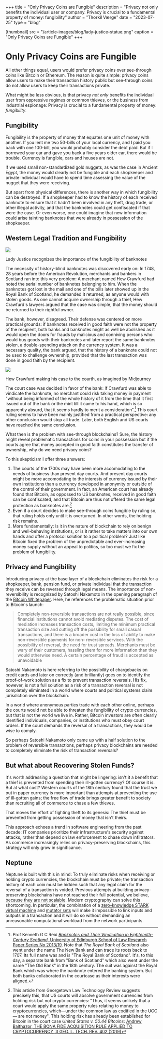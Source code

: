 +++
title = "Only Privacy Coins are Fungible"
description = "Privacy not only benefits the individual user or company. Privacy is crucial to a fundamental property of money: fungibility"
author = "Thorkil Værge"
date = "2023-07-25"
type = "blog"

[thumbnail]
src = "/article-images/blog/lady-justice-statue.png"
caption = "Only Privacy Coins are Fungible"
+++


# Only Privacy Coins are Fungible
All other things equal, users would prefer privacy coins over see-through coins like Bitcoin or Ethereum. The reason is quite simple: privacy coins allow users to make their transaction history public but see-through coins do not allow users to keep their transactions private.

What might be less obvious, is that privacy *not only* benefits the individual user from oppressive regimes or common thieves, or the business from industrial espionage: Privacy is crucial to a fundamental property of money: *fungibility*.

## Fungibility
Fungibility is the property of money that equates one unit of money with another. If you lent me two 50-bills of your local currency, and I paid you back with one 100-bill, you would probably consider the debt paid. But if I borrowed your car and gave you back a five years older car, there would be trouble. Currency is fungible, cars and houses are not.

If we used small non-standardized gold nuggets, as was the case in Ancient Egypt, the money would clearly not be fungible and each shopkeeper and private individual would have to spend time assessing the value of the nugget that they were receiving.

But apart from physical differences, there is another way in which fungibility can be destroyed: If a shopkeeper had to know the history of each received banknote to ensure that it hadn't been involved in any theft, drug trade, or other illegal activity, and that the banknotes could get confiscated if that were the case. Or even worse, one could imagine that new information could arise tainting banknotes that were already in possession of the shopkeeper.

## Western Legal Tradition and Fungibility
![](/article-images/blog/lady-justice-statue.png)
<div className="text-center">Lady Justice recognizes the importance of the fungibility of banknotes</div>

The necessity of history-blind banknotes was discovered early on: In 1748, 28 years before the American Revolution, merchants and bankers in Scotland ran into this very problem: A merchant named Hew Crawfurd had noted the serial number of banknotes belonging to him. When the banknotes got lost in the mail and one of the bills later showed up in the Royal Bank of Scotland, he demanded it returned, as anyone would with stolen goods. As one cannot acquire ownership through a thief, Hew Crawfurd's lawyers argued that the case was simple, that the money should be returned to their rightful owner.

The bank, however, disagreed. Their defense was centered on more practical grounds: if banknotes received in good faith were not the property of the recipient, both banks and banknotes might as well be abolished as it would open the doors for frauds by malicious and conniving persons who would buy goods with their banknotes and later report the same banknotes stolen, a double-spending attack on the currency system. It was a necessary quality, the bank argued, that the history of a banknote could not be used to challenge ownership, provided that the last transaction was done in good faith by the recipient.

![](/article-images/blog/hew-crawfurd-presenting-his-evidence-to-the-judge.png)
<div className="text-center">Hew Crawfurd making his case to the courth, as imagined by Midjourney</div>

The court case was decided in favor of the bank: If Crawfurd was able to vindicate the banknote, no merchant could risk taking money in payment "without being informed of the whole history of it from the time that it first issued out of the bank or the mint till it came to his hand, which is so apparently absurd, that it seems hardly to merit a consideration".[^kennethreid] This court ruling seems to have been mainly justified from a practical perspective: any other conclusion would stop all trade. Later, both English and US courts have reached the same conclusion.

What then is the problem with see-through blockchains? Sure, the history might reveal problematic transactions for coins in your possession but if the courts agree that money accepted in good faith constitutes the transfer of ownership, why do we need privacy coins?

To this skepticism I offer three answers:
1. The courts of the 1700s may have been more accomodating to the needs of business than present day courts. And present day courts might be more accomodating to the interests of currency issued by their own institutions than a currency developed in anonymity or outside of the control of their government. In fact, an American court has already found that Bitcoin, as oppossed to US banknotes, received in good faith can be confiscated, and that Bitcoin are thus not offered the same legal protection as banknotes are.[^unitedstatesvsbitcoin]
2. Even if a court decides to make see-through coins fungible by ruling so, that ruling holds only until it is overturned. In other words, the holding risk remains.
3. More fundamentally: Is it in the nature of blockchain to rely on benign and well-behaving institutions, or is it rather to take matters into our own hands and offer a protocol solution to a political problem? Just like Bitcoin fixed the problem of the unpredictable and ever-increasing money supply without an appeal to politics, so too must we fix the problem of fungibility.

## Privacy and Fungibility
Introducing privacy at the base layer of a blockchain eliminates the risk for a shopkeeper, bank, pension fund, or private individual that the transaction they receive can be reversed through legal means. The importance of non-reversibility is recognized by Satoshi Nakamoto in the opening paragraph of the [Bitcoin Whitepaper](https://bitcoin.org/bitcoin.pdf). Here, he references the problematic situation prior to Bitcoin's launch:
> Completely non-reversible transactions are not really possible, since financial institutions cannot
avoid mediating disputes. The cost of mediation increases transaction costs, limiting the
minimum practical transaction size and cutting off the possibility for small casual transactions,
and there is a broader cost in the loss of ability to make non-reversible payments for non-
reversible services. With the possibility of reversal, the need for trust spreads. Merchants must
be wary of their customers, hassling them for more information than they would otherwise need.
A certain percentage of fraud is accepted as unavoidable

Satoshi Nakamoto is here referring to the possibility of chargebacks on credit cards and later on correctly (and brilliantly) goes on to identify the proof-of-work solution as a fix to prevent transaction reversals. His fix, however, is not a full solution as a risk of a transaction reversal is not completely eliminated in a world where courts and political systems claim jurisdiction over the blockchain.

In a world where anonymous parties trade with each other online, perhaps the courts would not be able to threaten the fungibility of crypto currencies, but that is not the world we live in. Rather, Bitcoin investors are often clearly identified individuals, companies, or institutions who must obey court orders. If the court demands the reversal of a transactions, they would be wise to comply.

So perhaps Satoshi Nakamoto only came up with a half solution to the problem of reversible transactions, perhaps privacy blockchains are needed to completely eliminate the risk of transaction reversals?

## But what about Recovering Stolen Funds?
It's worth addressing a question that might be lingering: isn't it a benefit that a thief is prevented from spending their ill-gotten currency? Of course it is. But at what cost? Western courts of the 18th century found that the trust we put in paper currency is more important than attempts at preventing the use of ill-gotten gains; the free flow of trade brings greater benefit to society than recruiting all of commerce to chase a few thieves.

That moves the effort of fighting theft to its genesis: The thief must be prevented from getting possession of money that isn't theirs.

This approach echoes a trend in software engineering from the past decade: IT companies prioritize their infrastructure's security against attacks, rather than depend on law enforcement to chase down infiltrators. As commerce increasingly relies on privacy-preserving blockchains, this strategy will only grow in significance.

## Neptune
Neptune is built with this in mind: To truly eliminate risks when receiving or holding crypto currencies, the blockchain must be private; the transaction history of each coin must be hidden such that any legal claim for the reversal of a transaction is voided. Previous attempts at building privacy-preserving blockchains have not reached their full potential, we believe, [because they are not scalable](../scalable-privacy-problem/). Modern cryptography can solve this shortcoming. In particular, the combination of a [zero-knowledge STARK virtual machine](../announcing-tvm) and [mutator sets](../alphanet/) will make it impossible to link inputs and outputs in a transaction and it will do so without demanding an unreasonable computational workload from the network participants.

[^kennethreid]: Prof Kenneth G C Reid [*Banknotes and Their Vindication in Eighteenth-Century Scotland*, University of Edinburgh School of Law Research Paper Series No 2013/19](https://papers.ssrn.com/sol3/papers.cfm?abstract_id=2260952). Note that <i>The Royal Bank of Scotland</i> also went under the name The New Bank and can trace its roots back to 1707. Its full name was and is "The Royal Bank of Scotland". It's, to this day, a separate bank from "Bank of Scotland" which also went under the name "The Old Bank" in the 18th century. The suit was against the Royal Bank which was where the banknote entered the banking system. But both banks collaborated in the courtcase as their interests were aligned.

[^unitedstatesvsbitcoin]: This article from Georgetown Law Technology Review suggests precisely this, that US courts will absolve government currencies from holding risk but not crypto currencies: "Thus, it seems unlikely that a court would apply the same property rules relating to money to cryptocurrencies, which—under the common law as codified in the UCC — are not money". This holding risk has already been established for Bitcoin in the court case *United States v. 50.44 Bitcoins*:  [Andrew Balthazor, THE BONA FIDE ACQUISITION RULE APPLIED TO CRYPTOCURRENCY, 3 GEO. L. TECH. REV. 402 (2019)](https://georgetownlawtechreview.org/wp-content/uploads/2019/05/3.1-Balthazor-pp-402-425.pdf)
